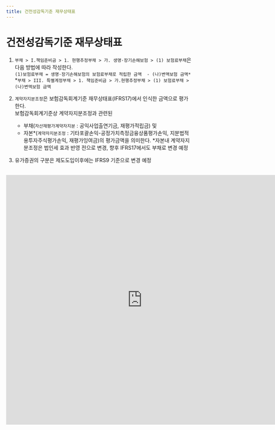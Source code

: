 ```yaml
---
title: 건전성감독기준 재무상태표
---
```

# 건전성감독기준 재무상태표

<Accordion multiple activeIndex={[]}>
<AccordionTab header="[작성 요령]">

1. `부채 > I.책임준비금 > 1. 현행추정부채 > 가. 생명·장기손해보험 > (1) 보험료부채`은 다음 방법에 따라 작성한다.<br/>
`(1)보험료부채 = 생명·장기손해보험의 보험료부채로 적립한 금액  - (나)변액보험 금액*`
    <SubText> *`부채 > III. 특별계정부채 > 1. 책임준비금 > 가.현행추정부채 > (1) 보험료부채 > (나)변액보험 금액`</SubText>


2. `계약자지분조정`은 보험감독회계기준 재무상태표(IFRS17)에서 인식한 금액으로 평가한다.<br/>
보험감독회계기준상 계약자지분조정과 관련된
    - 부채(`자산재평가계약자지분` : 공익사업출연기금, 재평가적립금) 및
    - 자본*(`계약자지분조정` : 기타포괄손익-공정가치측정금융상품평가손익, 지분법적용투자주식평가손익, 재평가잉여금)의 평가금액을 의미한다.
  <SubText> *자본내 계약자지분조정은 법인세 효과 반영 전으로 변경, 향후 IFRS17에서도 부채로 변경 예정 </SubText>

3. 유가증권의 구분은 제도도입이후에는 IFRS9 기준으로 변경 예정
</AccordionTab>
</Accordion>

<br/>

<iframe width="740" height="680" frameBorder="0" scrolling="no"
src="https://onedrive.live.com/embed?resid=AB5F66CE0CF8D024%2116554&authkey=%21ACzRWZavyE-79hc&em=2
&AllowTyping=True
&wdAllowInteractivity=False&ActiveCell='1-1'!C10&Item='1-1'!A7:C266
&wdHideGridlines=True
&wdDownloadButton=False
&waccluster=PSG3">
</iframe>
